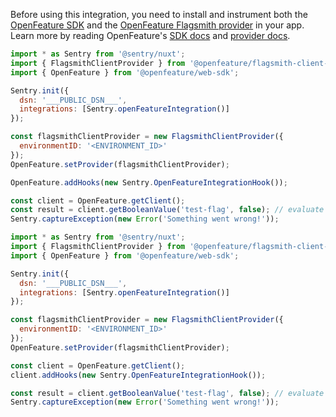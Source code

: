 Before using this integration, you need to install and instrument both the [OpenFeature SDK](https://www.npmjs.com/package/@openfeature/web-sdk) and the [OpenFeature Flagsmith provider](https://www.npmjs.com/package/@openfeature/flagsmith-client-provider) in your app. Learn more by reading OpenFeature's [SDK docs](https://openfeature.dev/docs/reference/technologies/client/web/) and [provider docs](https://openfeature.dev/docs/reference/concepts/provider).

```javascript {tabTitle: JavaScript (Track All Evals)}
import * as Sentry from '@sentry/nuxt';
import { FlagsmithClientProvider } from '@openfeature/flagsmith-client-provider';
import { OpenFeature } from '@openfeature/web-sdk';

Sentry.init({
  dsn: '___PUBLIC_DSN___',
  integrations: [Sentry.openFeatureIntegration()]
});

const flagsmithClientProvider = new FlagsmithClientProvider({
  environmentID: '<ENVIRONMENT_ID>'
});
OpenFeature.setProvider(flagsmithClientProvider);

OpenFeature.addHooks(new Sentry.OpenFeatureIntegrationHook());

const client = OpenFeature.getClient();
const result = client.getBooleanValue('test-flag', false); // evaluate with a default value
Sentry.captureException(new Error('Something went wrong!'));
```

```javascript {tabTitle: JavaScript (Track One Client)}
import * as Sentry from '@sentry/nuxt';
import { FlagsmithClientProvider } from '@openfeature/flagsmith-client-provider';
import { OpenFeature } from '@openfeature/web-sdk';

Sentry.init({
  dsn: '___PUBLIC_DSN___',
  integrations: [Sentry.openFeatureIntegration()]
});

const flagsmithClientProvider = new FlagsmithClientProvider({
  environmentID: '<ENVIRONMENT_ID>'
});
OpenFeature.setProvider(flagsmithClientProvider);

const client = OpenFeature.getClient();
client.addHooks(new Sentry.OpenFeatureIntegrationHook());

const result = client.getBooleanValue('test-flag', false); // evaluate with a default value
Sentry.captureException(new Error('Something went wrong!'));
```
